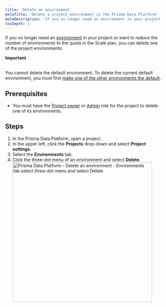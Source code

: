 ```yaml
---
title: 'Delete an environment'
metaTitle: 'Delete a project environment in the Prisma Data Platform'
metaDescription: 'If you no longer need an environment in your project or want to reduce the number of environments to the quota in the Scale plan, you can delete one of the project environments.'
tocDepth: 3
---
```


<TopBlock>

If you no longer need an [environment](/data-platform/environments) in your project or want to reduce the number of environments to the quota in the Scale plan, you can delete one of the project environments.

<Admonition type="alert">

**Important**<br /><br />

You cannot delete the default environment. To delete the current default environment, you must first [make one of the other environments the default](/data-platform/environments/edit-settings/change-default-environment).

</Admonition>

</TopBlock>

## Prerequisites

- You must have the [Project owner](/data-platform/members/roles-permissions) or [Admin](/data-platform/members/roles-permissions) role for the project to delete one of its environments.

## Steps

1. In the Prisma Data Platform, open a project.
2. In the upper left, click the **Projects** drop-down and select **Project settings**.
3. Select the **Environments** tab.
4. Click the three-dot menu of an environment and select **Delete**.
   <img
     src="https://res.cloudinary.com/prismaio/image/upload/v1667206341/docs/pdp/environments/delete-environments-01-environments-tab-click-three-dot-select-delete_zscahv.png"
     alt="Prisma Data Platform - Delete an environment - Environments tab select three-dot menu and select Delete"
     width="450px"
   />
